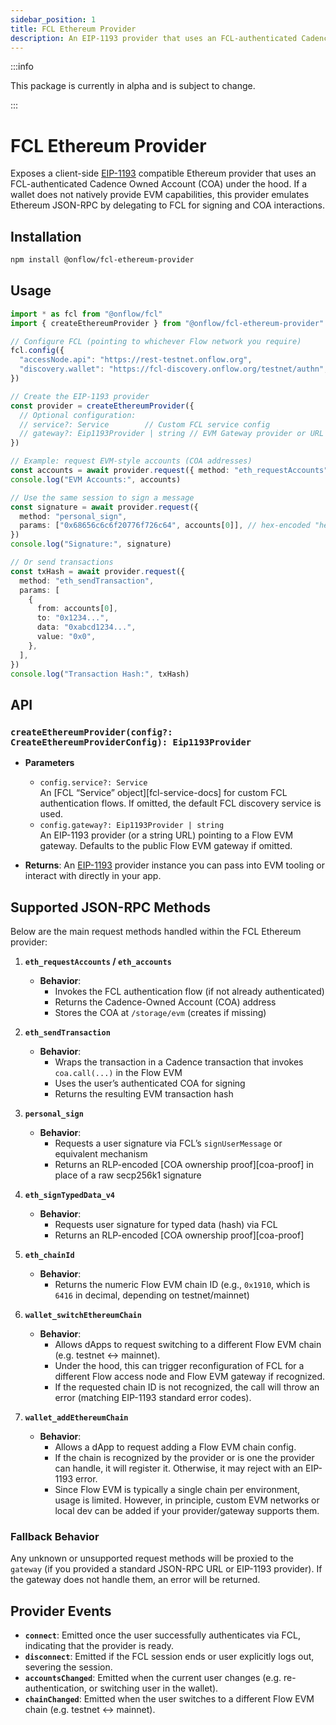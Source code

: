 ```yaml
---
sidebar_position: 1
title: FCL Ethereum Provider
description: An EIP-1193 provider that uses an FCL-authenticated Cadence Owned Account (COA) under the hood.
---
```


:::info

This package is currently in alpha and is subject to change.

:::

# FCL Ethereum Provider

Exposes a client-side [EIP-1193](https://eips.ethereum.org/EIPS/eip-1193) compatible Ethereum provider that uses an FCL-authenticated Cadence Owned Account (COA) under the hood.
If a wallet does not natively provide EVM capabilities, this provider emulates Ethereum JSON-RPC by delegating to FCL for signing and COA interactions.

## Installation

```bash
npm install @onflow/fcl-ethereum-provider
```

## Usage

```ts
import * as fcl from "@onflow/fcl"
import { createEthereumProvider } from "@onflow/fcl-ethereum-provider"

// Configure FCL (pointing to whichever Flow network you require)
fcl.config({
  "accessNode.api": "https://rest-testnet.onflow.org",
  "discovery.wallet": "https://fcl-discovery.onflow.org/testnet/authn",
})

// Create the EIP-1193 provider
const provider = createEthereumProvider({
  // Optional configuration:
  // service?: Service        // Custom FCL service config
  // gateway?: Eip1193Provider | string // EVM Gateway provider or URL
})

// Example: request EVM-style accounts (COA addresses)
const accounts = await provider.request({ method: "eth_requestAccounts" })
console.log("EVM Accounts:", accounts)

// Use the same session to sign a message
const signature = await provider.request({
  method: "personal_sign",
  params: ["0x68656c6c6f20776f726c64", accounts[0]], // hex-encoded "hello world"
})
console.log("Signature:", signature)

// Or send transactions
const txHash = await provider.request({
  method: "eth_sendTransaction",
  params: [
    {
      from: accounts[0],
      to: "0x1234...",
      data: "0xabcd1234...",
      value: "0x0",
    },
  ],
})
console.log("Transaction Hash:", txHash)
```

## API

### `createEthereumProvider(config?: CreateEthereumProviderConfig): Eip1193Provider`

- **Parameters**
    - `config.service?: Service`  
      An [FCL “Service” object][fcl-service-docs] for custom FCL authentication flows. If omitted, the default FCL discovery service is used.
    - `config.gateway?: Eip1193Provider | string`  
      An EIP-1193 provider (or a string URL) pointing to a Flow EVM gateway. Defaults to the public Flow EVM gateway if omitted.

- **Returns**: An [EIP-1193](https://eips.ethereum.org/EIPS/eip-1193) provider instance you can pass into EVM tooling or interact with directly in your app.

## Supported JSON-RPC Methods

Below are the main request methods handled within the FCL Ethereum provider:

1. **`eth_requestAccounts` / `eth_accounts`**
    - **Behavior**:
        - Invokes the FCL authentication flow (if not already authenticated)
        - Returns the Cadence-Owned Account (COA) address
        - Stores the COA at `/storage/evm` (creates if missing)

2. **`eth_sendTransaction`**
    - **Behavior**:
        - Wraps the transaction in a Cadence transaction that invokes `coa.call(...)` in the Flow EVM
        - Uses the user’s authenticated COA for signing
        - Returns the resulting EVM transaction hash

3. **`personal_sign`**
    - **Behavior**:
        - Requests a user signature via FCL’s `signUserMessage` or equivalent mechanism
        - Returns an RLP-encoded [COA ownership proof][coa-proof] in place of a raw secp256k1 signature

4. **`eth_signTypedData_v4`**
    - **Behavior**:
        - Requests user signature for typed data (hash) via FCL
        - Returns an RLP-encoded [COA ownership proof][coa-proof]

5. **`eth_chainId`**
    - **Behavior**:
        - Returns the numeric Flow EVM chain ID (e.g., `0x1910`, which is `6416` in decimal, depending on testnet/mainnet)

6. **`wallet_switchEthereumChain`**
    - **Behavior**:
        - Allows dApps to request switching to a different Flow EVM chain (e.g. testnet <-> mainnet).
        - Under the hood, this can trigger reconfiguration of FCL for a different Flow access node and Flow EVM gateway if recognized.
        - If the requested chain ID is not recognized, the call will throw an error (matching EIP-1193 standard error codes).

7. **`wallet_addEthereumChain`**
    - **Behavior**:
        - Allows a dApp to request adding a Flow EVM chain config.
        - If the chain is recognized by the provider or is one the provider can handle, it will register it. Otherwise, it may reject with an EIP-1193 error.
        - Since Flow EVM is typically a single chain per environment, usage is limited. However, in principle, custom EVM networks or local dev can be added if your provider/gateway supports them.

### Fallback Behavior

Any unknown or unsupported request methods will be proxied to the `gateway` (if you provided a standard JSON-RPC URL or EIP-1193 provider). If the gateway does not handle them, an error will be returned.

## Provider Events

- **`connect`**: Emitted once the user successfully authenticates via FCL, indicating that the provider is ready.
- **`disconnect`**: Emitted if the FCL session ends or user explicitly logs out, severing the session.
- **`accountsChanged`**: Emitted when the current user changes (e.g. re-authentication, or switching user in the wallet).
- **`chainChanged`**: Emitted when the user switches to a different Flow EVM chain (e.g. testnet <-> mainnet).